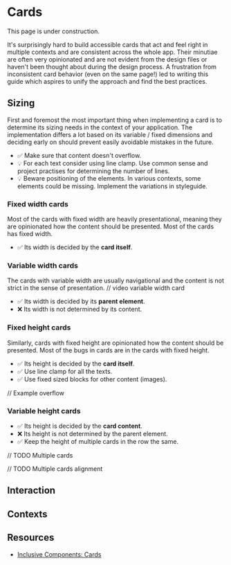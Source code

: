 # Cards


<Callout emoji="🚧">
  This page is under construction.
</Callout>

It's surprisingly hard to build accessible cards that act and feel right in multiple contexts and are consistent across the whole app. Their minutiae are often very opinionated and are not evident from the design files or haven't been thought about during the design process. A frustration from inconsistent card behavior (even on the same page!) led to writing this guide which aspires to unify the approach and find the best practices.

## Sizing
First and foremost the most important thing when implementing a card is to determine its sizing needs in the context of your application. The implementation differs a lot based on its variable / fixed dimensions and deciding early on should prevent easily avoidable mistakes in the future.

* ✅ Make sure that content doesn't overflow.
* 💡 For each text consider using line clamp. Use common sense and project practises for determining the number of lines.
* 💡 Beware positioning of the elements. In various contexts, some elements could be missing. Implement the variations in styleguide.

### Fixed width cards
Most of the cards with fixed width are heavily presentational, meaning they are opinionated how the content should be presented. Most of the cards has fixed width.

* ✅ Its width is decided by the **card itself**.


### Variable width cards
The cards with variable width are usually navigational and the content is not strict in the sense of presentation.
// video variable width card

* ✅ Its width is decided by its **parent element**.
* ❌ Its width is not determined by its content.

### Fixed height cards
Similarly, cards with fixed height are opinionated how the content should be presented. Most of the bugs in cards are in the cards with fixed height.

* ✅ Its height is decided by the **card itself**.
* ✅ Use line clamp for all the texts.
* ✅ Use fixed sized blocks for other content (images).

// Example overflow


### Variable height cards

* ✅ Its height is decided by the **card content**.
* ❌ Its height is not determined by the parent element.
* ✅ Keep the height of multiple cards in the row the same.

// TODO Multiple cards

// TODO Multiple cards alignment

## Interaction

## Contexts

## Resources
- [Inclusive Components: Cards](https://inclusive-components.design/cards/)
